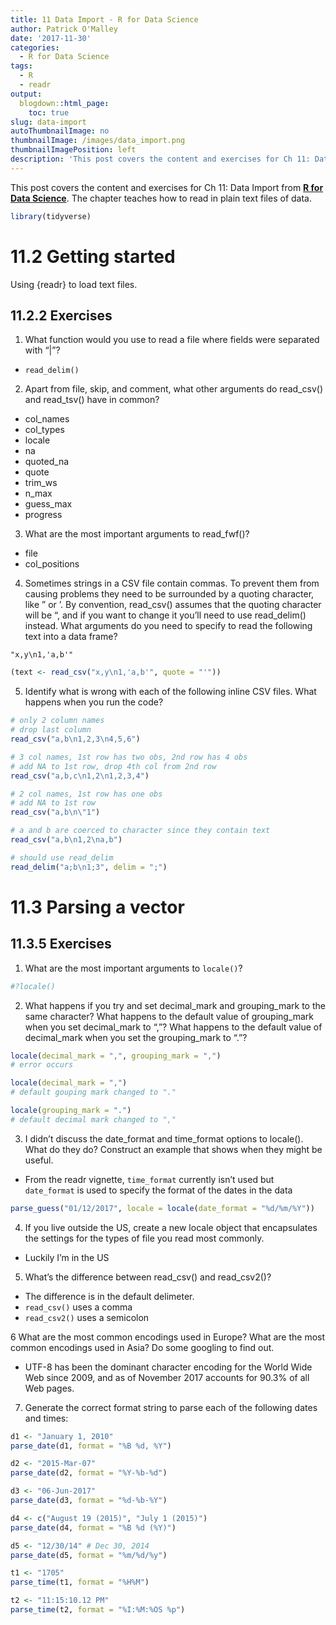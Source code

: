 ```yaml
---
title: 11 Data Import - R for Data Science
author: Patrick O'Malley
date: '2017-11-30'
categories:
  - R for Data Science
tags:
  - R
  - readr
output:
  blogdown::html_page:
    toc: true
slug: data-import
autoThumbnailImage: no
thumbnailImage: /images/data_import.png
thumbnailImagePosition: left
description: 'This post covers the content and exercises for Ch 11: Data Import in **R for Data Science**'
---
```


This post covers the content and exercises for Ch 11: Data Import from [**R for Data Science**](http://r4ds.had.co.nz/). The chapter teaches how to read in plain text files of data.

```r
library(tidyverse)
```

# 11.2 Getting started

Using {readr} to load text files.

## 11.2.2 Exercises

1. What function would you use to read a file where fields were separated with
"|"?  

* `read_delim()`

2. Apart from file, skip, and comment, what other arguments do read_csv() and read_tsv() have in common?  

* col_names
* col_types
* locale
* na
* quoted_na
* quote
* trim_ws
* n_max
* guess_max
* progress

3. What are the most important arguments to read_fwf()?  

* file
* col_positions

4. Sometimes strings in a CSV file contain commas. To prevent them from causing problems they need to be surrounded by a quoting character, like " or '. By convention, read_csv() assumes that the quoting character will be ", and if you want to change it you'll need to use read_delim() instead. What arguments do you need to specify to read the following text into a data frame?  

`"x,y\n1,'a,b'"`  

```r
(text <- read_csv("x,y\n1,'a,b'", quote = "'"))
```

5. Identify what is wrong with each of the following inline CSV files. What happens when you run the code?  

```r
# only 2 column names
# drop last column
read_csv("a,b\n1,2,3\n4,5,6")
```

```r
# 3 col names, 1st row has two obs, 2nd row has 4 obs
# add NA to 1st row, drop 4th col from 2nd row
read_csv("a,b,c\n1,2\n1,2,3,4")
```

```r
# 2 col names, 1st row has one obs
# add NA to 1st row
read_csv("a,b\n\"1")
```

```r
# a and b are coerced to character since they contain text
read_csv("a,b\n1,2\na,b")
```

```r
# should use read_delim
read_delim("a;b\n1;3", delim = ";")
```

# 11.3 Parsing a vector

## 11.3.5 Exercises

1. What are the most important arguments to `locale()`?

```r
#?locale()
```

2. What happens if you try and set decimal_mark and grouping_mark to the same character? What happens to the default value of grouping_mark when you set decimal_mark to ","? What happens to the default value of decimal_mark when you set the grouping_mark to "."?

```r
locale(decimal_mark = ",", grouping_mark = ",")
# error occurs

locale(decimal_mark = ",")
# default gouping mark changed to "."

locale(grouping_mark = ".")
# default decimal mark changed to ","
```

3. I didn't discuss the date_format and time_format options to locale(). What do they do? Construct an example that shows when they might be useful.

* From the readr vignette, `time_format` currently isn't used but `date_format` is used to specify the format of the dates in the data

```r

parse_guess("01/12/2017", locale = locale(date_format = "%d/%m/%Y"))
```

4. If you live outside the US, create a new locale object that encapsulates the settings for the types of file you read most commonly.  

* Luckily I'm in the US

5. What's the difference between read_csv() and read_csv2()?  

* The difference is in the default delimeter.
* `read_csv()` uses a comma
* `read_csv2()` uses a semicolon

6 What are the most common encodings used in Europe? What are the most common encodings used in Asia? Do some googling to find out.  

* UTF-8 has been the dominant character encoding for the World Wide Web since 2009, and as of November 2017 accounts for 90.3% of all Web pages.  

7. Generate the correct format string to parse each of the following dates and times:  

```r
d1 <- "January 1, 2010"
parse_date(d1, format = "%B %d, %Y")

d2 <- "2015-Mar-07"
parse_date(d2, format = "%Y-%b-%d")

d3 <- "06-Jun-2017"
parse_date(d3, format = "%d-%b-%Y")

d4 <- c("August 19 (2015)", "July 1 (2015)")
parse_date(d4, format = "%B %d (%Y)")

d5 <- "12/30/14" # Dec 30, 2014
parse_date(d5, format = "%m/%d/%y")

t1 <- "1705"
parse_time(t1, format = "%H%M")

t2 <- "11:15:10.12 PM"
parse_time(t2, format = "%I:%M:%OS %p")
```

